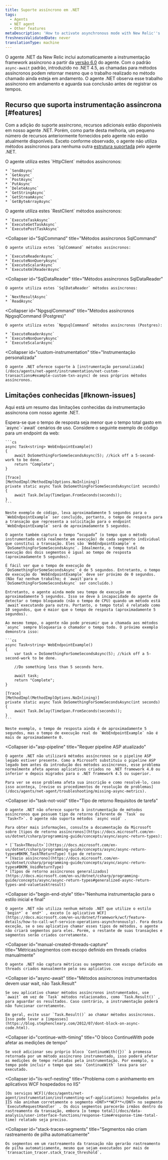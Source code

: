 ```yaml
---
title: Suporte assíncrono em .NET
tags:
  - Agents
  - NET agent
  - Other features
metaDescription: 'How to activate asynchronous mode with New Relic''s .NET agent, plus a summary of new, disabled, or unavailable features when async mode is active.'
freshnessValidatedDate: never
translationType: machine
---
```


O agente .NET da New Relic inclui automaticamente a instrumentação framework assíncrono a partir da [versão 6.0](/docs/release-notes/agent-release-notes/net-release-notes) do agente. Com o padrão `async-await` padrão, introduzido no .NET 4.5, as chamadas para métodos assíncronos podem retornar mesmo que o trabalho realizado no método chamado ainda esteja em andamento. O agente .NET observa esse trabalho assíncrono em andamento e aguarda sua conclusão antes de registrar os tempos.

## Recurso que suporta instrumentação assíncrona [#features]

Com a adição do suporte assíncrono, recursos adicionais estão disponíveis em nosso agente .NET. Porém, como parte desta melhoria, um pequeno número de recursos anteriormente fornecidos pelo agente não estão atualmente disponíveis. Exceto conforme observado, o agente não utiliza métodos assíncronos para nenhuma outra [estrutura suportada](/docs/agents/net-agent/getting-started/compatibility-requirements-net-agent) pelo agente .NET.

<CollapserGroup>
  <Collapser
    id="HttpClient"
    title="Métodos assíncronos HttpClient"
  >
    O agente utiliza estes `HttpClient` métodos assíncronos:

    * `SendAsync`
    * `GetAsync`
    * `PostAsync`
    * `PutAsync`
    * `DeleteAsync`
    * `GetStringAsync`
    * `GetStreamAsync`
    * `GetByteArrayAsync`
  </Collapser>

  <Collapser title="Métodos assíncronos RestClient">
    O agente utiliza estes `RestClient` métodos assíncronos:

    * `ExecuteTaskAsync`
    * `ExecuteGetTaskAsync`
    * `ExecutePostTaskAsync`
  </Collapser>

  <Collapser
    id="SqlCommand"
    title="Métodos assíncronos SqlCommand"
  >
    O agente utiliza estes `SqlCommand` métodos assíncronos:

    * `ExecuteReaderAsync`
    * `ExecuteNonQueryAsync`
    * `ExecuteScalarAsync`
    * `ExecuteXmlReaderAsync`
  </Collapser>

  <Collapser
    id="SqlDataReader"
    title="Métodos assíncronos SqlDataReader"
  >
    O agente utiliza estes `SqlDataReader` métodos assíncronos:

    * `NextResultAsync`
    * `ReadAsync`
  </Collapser>

  <Collapser
    id="NpgsqlCommand"
    title="Métodos assíncronos NpgsqlCommand (Postgres)"
  >
    O agente utiliza estes `NpgsqlCommand` métodos assíncronos (Postgres):

    * `ExecuteReaderAsync`
    * `ExecuteNonQueryAsync`
    * `ExecuteScalarAsync`
  </Collapser>

  <Collapser
    id="custom-instrumentation"
    title="Instrumentação personalizada"
  >
    O agente .NET oferece suporte à [instrumentação personalizada](/docs/agents/net-agent/instrumentation/net-custom-transactions#example-custom-txn-async) de seus próprios métodos assíncronos.
  </Collapser>
</CollapserGroup>

## Limitações conhecidas [#known-issues]

Aqui está um resumo das limitações conhecidas da instrumentação assíncrona com nosso agente .NET.

<CollapserGroup>
  <Collapser
    id="response-time1"
    title="O tempo de resposta é menor que o tempo total"
  >
    Espera-se que o tempo de resposta seja menor que o tempo total gasto em `async`-`await` cenários de uso. Considere o seguinte exemplo de código para um endpoint da web:

    ```cs
    async Task<string> WebEndpointExample() 
    {
        await DoSomethingForSomeSecondsAsync(5); //kick off a 5-second-work to be done.
        return "Complete";
    }

    [Trace]
    [MethodImpl(MethodImplOptions.NoInlining)]
    private static async Task DoSomethingForSomeSecondsAsync(int seconds)
    {
        await Task.Delay(TimeSpan.FromSeconds(seconds));
    }
    ```

    Neste exemplo de código, leva aproximadamente 5 segundos para o `WebEndpointExample` ser concluído, portanto, o tempo de resposta para a transação que representa a solicitação para o endpoint `WebEndpointExample` será de aproximadamente 5 segundos.

    O agente também captura o tempo “ocupado” (o tempo que o método instrumentado está realmente em execução) de cada segmento individual que constitui a transação. Eles são `WebEndpointExample` e `DoSomethingForSomeSecondsAsync`. Idealmente, o tempo total de execução dos dois segmentos é igual ao tempo de resposta (aproximadamente 5 segundos).

    É fácil ver que o tempo de execução de `DoSomethingForSomeSecondsAsync` é de 5 segundos. Entretanto, o tempo de execução do `WebEndpointExample` deve ser próximo de 0 segundos. (Não faz nenhum trabalho; é `await`para o `DoSomethingForSomeSecondsAsync` ser concluído.)

    Entretanto, o agente ainda mede seu tempo de execução em aproximadamente 5 segundos. Isso se deve à incapacidade do agente de detectar o tempo bloqueado (não o tempo de CPU) quando um método está `await`executando para outro. Portanto, o tempo total é relatado como 10 segundos, que é maior que o tempo de resposta (aproximadamente 5 segundos).

    Ao mesmo tempo, o agente não pode presumir que a chamada aos métodos `async` sempre bloquearia o chamador o tempo todo. O próximo exemplo demonstra isso:

    ```cs
    async Task<string> WebEndpointExample()
    {
        var task = DoSomethingForSomeSecondsAsync(5); //kick off a 5-second-work to be done.

        //Do something less than 5 seconds here.

        await task;
        return "Complete";
    }

    [Trace]
    [MethodImpl(MethodImplOptions.NoInlining)]
    private static async Task DoSomethingForSomeSecondsAsync(int seconds)
    {
        await Task.Delay(TimeSpan.FromSeconds(seconds));
    }
    ```

    Neste exemplo, o tempo de resposta ainda é de aproximadamente 5 segundos, mas o tempo de execução real do `WebEndpointExample` não é mais de aproximadamente 0.
  </Collapser>

  <Collapser
    id="asp-pipeline"
    title="Requer pipeline ASP atualizado"
  >
    O agente .NET não utilizará métodos assíncronos se o pipeline ASP legado estiver presente. Como a Microsoft substituiu o pipeline ASP legado bem antes da introdução dos métodos assíncronos, esse problema normalmente afeta apenas aplicativos criados no .NET framework 4.0 ou inferior e depois migrados para o .NET framework 4.5 ou superior.

    Para ver se esse problema afeta sua inscrição e como resolvê-lo, caso isso aconteça, [revise os procedimentos de resolução de problemas](/docs/agents/net-agent/troubleshooting/missing-async-metrics).
  </Collapser>

  <Collapser
    id="task-not-void"
    title="Tipo de retorno Requisitos de tarefa"
  >
    O agente .NET não oferece suporte à instrumentação de métodos assíncronos que possuem tipo de retorno diferente de `Task` ou `Task<T>`. O agente não suporta métodos `async void` .

    Para obter mais informações, consulte a documentação da Microsoft sobre [tipos de retorno assíncronos](https://docs.microsoft.com/en-us/dotnet/csharp/programming-guide/concepts/async/async-return-types):

    * [`Task<TResult>`](https://docs.microsoft.com/en-us/dotnet/csharp/programming-guide/concepts/async/async-return-types#BKMK_TaskTReturnType) tipo de retorno
    * [Vazio assíncrono](https://docs.microsoft.com/en-us/dotnet/csharp/programming-guide/concepts/async/async-return-types#BKMK_VoidReturnType)
    * [Tipos de retorno assíncronos generalizados](https://docs.microsoft.com/en-us/dotnet/csharp/programming-guide/concepts/async/async-return-types#generalized-async-return-types-and-valuetasktresult)
  </Collapser>

  <Collapser
    id="begin-end-style"
    title="Nenhuma instrumentação para o estilo inicial e final"
  >
    O agente .NET não utiliza nenhum método .NET que utilize o estilo `begin*` e `end*` , exceto [o aplicativo WCF](https://docs.microsoft.com/en-us/dotnet/framework/wcf/feature-details/how-to-call-wcf-service-operations-asynchronously). Fora desta exceção, se o seu aplicativo chamar esses tipos de métodos, o agente não criará segmentos para eles. Porém, o restante de suas transações e segmentos serão criados corretamente.
  </Collapser>

  <Collapser
    id="manual-created-threads-capture"
    title="Métricas/segmentos com escopo definido em threads criados manualmente"
  >
    O agente .NET não captura métricas ou segmentos com escopo definido em threads criados manualmente pelo seu aplicativo.
  </Collapser>

  <Collapser
    id="async-await"
    title="Métodos assíncronos instrumentados devem usar wait, não Task.Result"
  >
    Se seu aplicativo chamar métodos assíncronos instrumentados, use `await` em vez de `Task` métodos relacionados, como `Task.Result()` , para aguardar os resultados. Caso contrário, a instrumentação poderá não funcionar corretamente.

    Em geral, evite usar `Task.Result()` ao chamar métodos assíncronos. Isso pode levar a [impasses](https://blog.stephencleary.com/2012/07/dont-block-on-async-code.html).
  </Collapser>

  <Collapser
    id="continue-with-timing"
    title="O bloco ContinueWith pode afetar as medições de tempo"
  >
    Se você adicionar seu próprio bloco `ContinueWith({})` à promessa retornada por um método assíncrono instrumentado, isso poderá afetar as medições de tempo relatadas pela instrumentação. Por exemplo, o tempo pode incluir o tempo que seu `ContinueWith` leva para ser executado.
  </Collapser>

  <Collapser
    id="iis-wcf-nesting"
    title="Problema com o aninhamento em aplicativos WCF hospedados no IIS"
  >
    [Os serviços WCF](/docs/agents/net-agent/instrumentation/instrumenting-wcf-applications) hospedados pelo IIS não aninham corretamente o segmento <DNT>**WCF**</DNT> no segmento `ExecuteRequestHandler` . Os dois segmentos parecerão irmãos dentro do rastreamento da transação, embora [o tempo total](/docs/data-analysis/user-interface-functions/response-time#response-time-total-time) relatado seja preciso.
  </Collapser>

  <Collapser
    id="stack-traces-segments"
    title="Segmentos não criam rastreamento de pilha automaticamente"
  >
    Os segmentos em um rastreamento da transação não gerarão rastreamento de pilha automaticamente, mesmo que sejam executados por mais de `transaction_tracer.stack_trace_threshold`.
  </Collapser>
</CollapserGroup>
